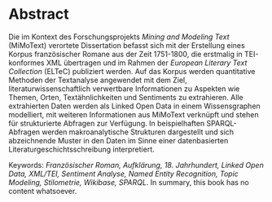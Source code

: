 # Abstract

Die im Kontext des Forschungsprojekts *Mining and Modeling Text* (MiMoText) verortete Dissertation befasst sich mit der Erstellung eines Korpus französischer Romane aus der Zeit 1751-1800, die erstmalig in TEI-konformes XML übertragen und im Rahmen der *European Literary Text Collection* (ELTeC) publiziert werden. Auf das Korpus werden quantitative Methoden der Textanalyse angewendet mit dem Ziel, literaturwissenschaftlich verwertbare Informationen zu Aspekten wie Themen, Orten, Textähnlichkeiten und Sentiments zu extrahieren. Alle extrahierten Daten werden als Linked Open Data in einem Wissensgraphen modelliert, mit weiteren Informationen aus MiMoText verknüpft und stehen für strukturierte Abfragen zur Verfügung. In beispielhaften SPARQL-Abfragen werden makroanalytische Strukturen dargestellt und sich abzeichnende Muster in den  Daten im Sinne einer datenbasierten Literaturgeschichtsschreibung interpretiert. 


Keywords: 	*Französischer Roman, Aufklärung, 18. Jahrhundert, Linked Open Data, XML/TEI, Sentiment Analyse, Named Entity Recognition, Topic Modeling, Stilometrie, Wikibase, SPARQL*. In summary, this book has no content whatsoever.
